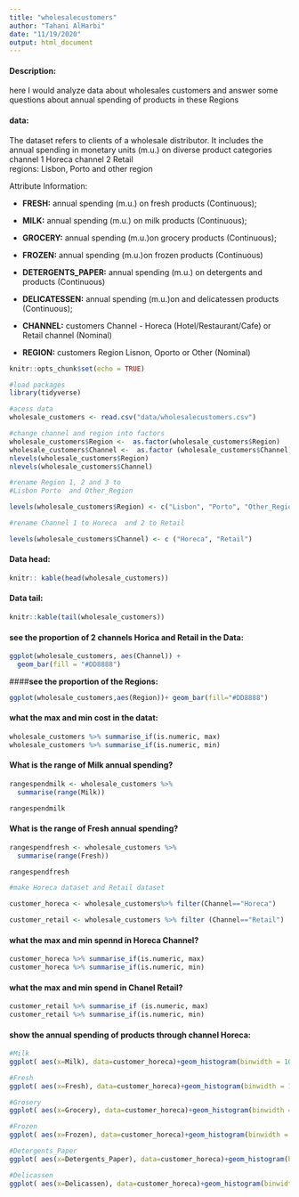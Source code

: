 ```yaml
---
title: "wholesalecustomers"
author: "Tahani AlHarbi"
date: "11/19/2020"
output: html_document
---
```

#### **Description:**

here I would analyze data about wholesales customers and answer some questions 
about annual spending of products in these Regions  

#### **data:** 
The dataset  refers to clients of a wholesale distributor.
It includes the annual spending in monetary units (m.u.) 
on diverse product categories
channel 1 Horeca channel 2 Retail  
regions: Lisbon, Porto and  other region 

Attribute Information:

- **FRESH:** annual spending (m.u.) on fresh products (Continuous);

- **MILK:** annual spending (m.u.) on milk products (Continuous);

- **GROCERY:** annual spending (m.u.)on grocery products (Continuous);

- **FROZEN:** annual spending (m.u.)on frozen products (Continuous)

- **DETERGENTS_PAPER:** annual spending (m.u.) on detergents and products (Continuous)

- **DELICATESSEN:** annual spending (m.u.)on and delicatessen products (Continuous);

- **CHANNEL:** customers Channel - Horeca (Hotel/Restaurant/Cafe) or Retail channel (Nominal)

- **REGION:** customers Region Lisnon, Oporto or Other (Nominal)




```r
knitr::opts_chunk$set(echo = TRUE)
```


```r
#load packages
library(tidyverse)
```



```r
#acess data 
wholesale_customers <- read.csv("data/wholesalecustomers.csv")
```

```r

#change channel and region into factors 
wholesale_customers$Region <-  as.factor(wholesale_customers$Region) 
wholesale_customers$Channel <-  as.factor (wholesale_customers$Channel)
nlevels(wholesale_customers$Region)
nlevels(wholesale_customers$Channel)

```

```r

#rename Region 1, 2 and 3 to 
#Lisbon Porto  and Other_Region

levels(wholesale_customers$Region) <- c("Lisbon", "Porto", "Other_Region")

#rename Channel 1 to Horeca  and 2 to Retail

levels(wholesale_customers$Channel) <- c ("Horeca", "Retail")


```



#### **Data head:**
```r
knitr:: kable(head(wholesale_customers))
```



#### **Data tail:**
```r
knitr::kable(tail(wholesale_customers))
```

#### **see the proportion of 2 channels  Horica and Retail in the Data:** 

```r

ggplot(wholesale_customers, aes(Channel)) +
  geom_bar(fill = "#DD8888") 

```

####**see the proportion of the Regions:**  

```r
ggplot(wholesale_customers,aes(Region))+ geom_bar(fill="#DD8888")
```

#### **what the max and min cost in the datat:**
```r

wholesale_customers %>% summarise_if(is.numeric, max)
wholesale_customers %>% summarise_if(is.numeric, min)

```

#### **What is the range of Milk annual spending?** 

```r

rangespendmilk <- wholesale_customers %>%
  summarise(range(Milk))

rangespendmilk

```

#### **What is the range of Fresh annual spending?** 

```r

rangespendfresh <- wholesale_customers %>%
  summarise(range(Fresh))

rangespendfresh
```

```r

#make Horeca dataset and Retail dataset 

customer_horeca <- wholesale_customers%>% filter(Channel=="Horeca")

customer_retail <- wholesale_customers %>% filter (Channel=="Retail")

```

#### **what the max and min spennd in Horeca Channel?** 

```r


customer_horeca %>% summarise_if(is.numeric, max)
customer_horeca %>% summarise_if(is.numeric, min)

```

#### **what the max and min spend in Chanel Retail?**

```r

customer_retail %>% summarise_if (is.numeric, max)
customer_retail %>% summarise_if(is.numeric, min)


```


#### **show the annual spending of products through channel Horeca:**

```r

#Milk
ggplot( aes(x=Milk), data=customer_horeca)+geom_histogram(binwidth = 10000, col="#AFC0CB")

```

```r
#Fresh
ggplot( aes(x=Fresh), data=customer_horeca)+geom_histogram(binwidth = 10000, col="#AFC0CB")
```


```r

#Grosery
ggplot( aes(x=Grocery), data=customer_horeca)+geom_histogram(binwidth = 10000, col="#AFC0CB")
```


```r

#Frozen
ggplot( aes(x=Frozen), data=customer_horeca)+geom_histogram(binwidth = 10000, col="#AFC0CB")
```


```r
#Detergents_Paper
ggplot( aes(x=Detergents_Paper), data=customer_horeca)+geom_histogram(binwidth = 10000, col="#AFC0CB")
```

```r

#Delicassen
ggplot( aes(x=Delicassen), data=customer_horeca)+geom_histogram(binwidth = 10000, col="#AFC0CB")

```

